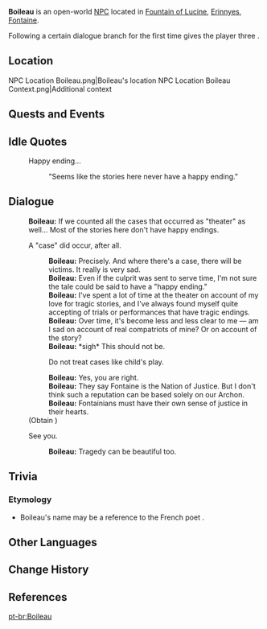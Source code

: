 {{Meta
<!-- Remove this template after adding the missing info -->
|missing_NPC_profile  = yes
}}
{{Character Infobox
|type             = Open-World NPC
|image            = NPC Boileau.png
|realname         = <!-- Optional, if different from in-game name -->
|deceased         = <!-- Past (for deceased prior to events of the game) or free response -->
|region           = Fontaine
|location         = Fontaine
|affiliation       = 
|title            = 

|ancestry         = <!-- Clan/family -->
|father           = 
|mother           = 
|spouse           = 
|sibling          = 
|child            = 
|relative         = 

|voiceEN          = 
|voiceCN          = 
|voiceJP          = 
|voiceKR          = 
|dialoguereward   = {{Card|Teachings of Justice|3}}
}}
'''Boileau''' is an open-world [[NPC]] located in [[Fountain of Lucine]], [[Erinnyes]], [[Fontaine]].

Following a certain dialogue branch for the first time gives the player three {{Item|Teachings of Justice|20}}.

==Location==
<gallery>
NPC Location Boileau.png|Boileau's location
NPC Location Boileau Context.png|Additional context
</gallery>
<!--
==Profile==
''(To be added.)''

===Appearance===
''(To be added.)''
-->
==Quests and Events==
{{Quests and Events}}

==Idle Quotes==
{{Dialogue Start}}
: {{DIcon|Idle}} Happy ending...
:: {{A|VO Boileau 01.ogg}} "Seems like the stories here never have a happy ending."
{{Dialogue End}}

==Dialogue==
{{Dialogue Start}}
:'''Boileau:''' If we counted all the cases that occurred as "theater" as well... Most of the stories here don't have happy endings.
:{{DIcon}} A "case" did occur, after all.
::'''Boileau:''' Precisely. And where there's a case, there will be victims. It really is very sad.
::'''Boileau:''' Even if the culprit was sent to serve time, I'm not sure the tale could be said to have a "happy ending."
::'''Boileau:''' I've spent a lot of time at the theater on account of my love for tragic stories, and I've always found myself quite accepting of trials or performances that have tragic endings.
::'''Boileau:''' Over time, it's become less and less clear to me &mdash; am I sad on account of real compatriots of mine? Or on account of the story?
::'''Boileau:''' *sigh* This should not be.
::{{DIcon|Reward}} Do not treat cases like child's play.
::'''Boileau:''' Yes, you are right.
::'''Boileau:''' They say Fontaine is the Nation of Justice. But I don't think such a reputation can be based solely on our Archon.
::'''Boileau:''' Fontainians must have their own sense of justice in their hearts.
:;(Obtain {{Item|Teachings of Justice|20|x=3}})
:{{DIcon}} See you.
::'''Boileau:''' Tragedy can be beautiful too.
{{Dialogue End}}
<!--
==Event Dialogue==
===Event Name===
{{Dialogue Start}}
:'''{{subst:PAGENAME}}:'''
{{Dialogue End}}
-->
==Trivia==
===Etymology===
*Boileau's name may be a reference to the French poet {{w|Nicolas Boileau-Despréaux|Nicolas Boileau}}.

==Other Languages==
{{Other Languages|default_hidden=1
|en      = Boileau
|zhs     = 布瓦洛
|zhs_rm  = Bùwǎluò
|zht     = 布瓦洛
|zht_rm  = Bùwǎluò
|ja      = ボワロー
|ja_rm   = Bowaroo
|ko      = 부알로
|es      = Boileau
|fr      = Boileau
|ru      = Буало
|th      = Boileau
|vi      = Boileau
|de      = Boileau
|id      = Boileau
|pt      = Boileau
|tr      = Boileau
|it      = Boileau
}}

==Change History==
{{Change History|4.0}}

==References==
{{Reflist}}

[[pt-br:Boileau]]